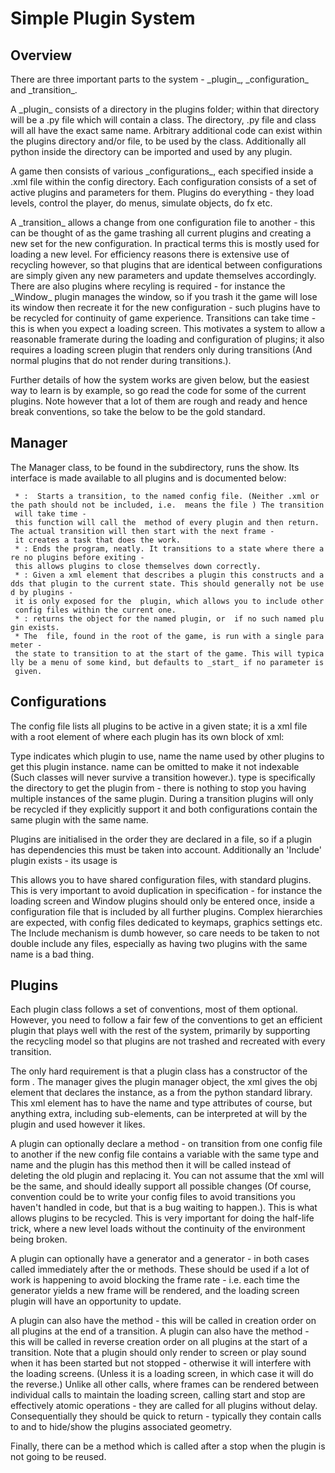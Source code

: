 =Simple Plugin System=

==Overview==

There are three important parts to the system - _plugin_, _configuration_ and _transition_.

A _plugin_ consists of a directory in the plugins folder; within that directory will be a .py file which will contain a class. The directory, .py file and class will all have the exact same name. Arbitrary additional code can exist within the plugins directory and/or file, to be used by the class. Additionally all python inside the {{{bin/shared}}} directory can be imported and used by any plugin.

A game then consists of various _configurations_, each specified inside a .xml file within the config directory. Each configuration consists of a set of active plugins and parameters for them. Plugins do everything - they load levels, control the player, do menus, simulate objects, do fx etc.

A _transition_ allows a change from one configuration file to another - this can be thought of as the game trashing all current plugins and creating a new set for the new configuration. In practical terms this is mostly used for loading a new level. For efficiency reasons there is extensive use of recycling however, so that plugins that are identical between configurations are simply given any new parameters and update themselves accordingly. There are also plugins where recyling is required - for instance the _Window_ plugin manages the window, so if you trash it the game will lose its window then recreate it for the new configuration - such plugins have to be recycled for continuity of game experience. Transitions can take time - this is when you expect a loading screen. This motivates a system to allow a reasonable framerate during the loading and configuration of plugins; it also requires a loading screen plugin that renders only during transitions (And normal plugins that do not render during transitions.).

Further details of how the system works are given below, but the easiest way to learn is by example, so go read the code for some of the current plugins. Note however that a lot of them are rough and ready and hence break conventions, so take the below to be the gold standard.


==Manager==
The Manager class, to be found in the {{{bin}}} subdirectory, runs the show. Its interface is made available to all plugins and is documented below:

  * {{{manager.transition(self,config)}}}:  Starts a transition, to the named config file. (Neither .xml or the path should not be included, i.e. {{{level}}} means the file {{{config/level.xml}}}) The transition will take time - this function will call the {{{stop()}}} method of every plugin and then return. The actual transition will then start with the next frame - it creates a task that does the work.
  * {{{manager.end(self)}}}: Ends the program, neatly. It transitions to a state where there are no plugins before exiting - this allows plugins to close themselves down correctly.
  * {{{manager.addObj(self,element)}}}: Given a xml element that describes a plugin this constructs and adds that plugin to the current state. This should generally not be used by plugins - it is only exposed for the {{{Include}}} plugin, which allows you to include other config files within the current one.
  * {{{manager.get(self,name)}}}: returns the object for the named plugin, or {{{None}}} if no such named plugin exists.
  * The {{{main.py}}} file, found in the root of the game, is run with a single parameter - the state to transition to at the start of the game. This will typically be a menu of some kind, but defaults to _start_ if no parameter is given.


==Configurations==

The config file lists all plugins to be active in a given state; it is a xml file with a root element of {{{<config> ... </config>}}} where each plugin has its own block of xml:

{{{<obj type="..." name="..." ... > ... </obj>}}}

Type indicates which plugin to use, name the name used by other plugins to get this plugin instance. name can be omitted to make it not indexable (Such classes will never survive a transition however.). type is specifically the directory to get the plugin from - there is nothing to stop you having multiple instances of the same plugin. During a transition plugins will only be recycled if they explicitly support it and both configurations contain the same plugin with the same name.

Plugins are initialised in the order they are declared in a file, so if a plugin has dependencies this must be taken into account. Additionally an 'Include' plugin exists - its usage is

{{{<obj type="Include" config="shared_config"/>}}}

This allows you to have shared configuration files, with standard plugins. This is very important to avoid duplication in specification - for instance the loading screen and Window plugins should only be entered once, inside a configuration file that is included by all further plugins. Complex hierarchies are expected, with config files dedicated to keymaps, graphics settings etc. The Include mechanism is dumb however, so care needs to be taken to not double include any files, especially as having two plugins with the same name is a bad thing.


==Plugins==
Each plugin class follows a set of conventions, most of them optional. However, you need to follow a fair few of the conventions to get an efficient plugin that plays well with the rest of the system, primarily by supporting the recycling model so that plugins are not trashed and recreated with every transition.

The only hard requirement is that a plugin class has a constructor of the form {{{__init__(self,manager,xml)}}}. The manager gives the plugin manager object, the xml gives the obj element that declares the instance, as a {{{xml.etree Element}}} from the python standard library. This xml element has to have the name and type attributes of course, but anything extra, including sub-elements, can be interpreted at will by the plugin and used however it likes.

A plugin can optionally declare a {{{reload(self,manager,xml)}}} method - on transition from one config file to another if the new config file contains a variable with the same type and name and the plugin has this method then it will be called instead of deleting the old plugin and replacing it. You can not assume that the xml will be the same, and should ideally support all possible changes (Of course, convention could be to write your config files to avoid transitions you haven't handled in code, but that is a bug waiting to happen.). This is what allows plugins to be recycled. This is very important for doing the half-life trick, where a new level loads without the continuity of the environment being broken.

A plugin can optionally have a {{{postInit(self)}}} generator and a {{{postReload(self)}}} generator - in both cases called immediately after the {{{__init__}}} or {{{reload}}} methods. These should be used if a lot of work is happening to avoid blocking the frame rate - i.e. each time the generator yields a new frame will be rendered, and the loading screen plugin will have an opportunity to update.

A plugin can also have the {{{start(self)}}} method - this will be called in creation order on all plugins at the end of a transition.
A plugin can also have the {{{stop(self)}}} method - this will be called in reverse creation order on all plugins at the start of a transition.
Note that a plugin should only render to screen or play sound when it has been started but not stopped - otherwise it will interfere with the loading screens. (Unless it is a loading screen, in which case it will do the reverse.) Unlike all other calls, where frames can be rendered between individual calls to maintain the loading screen, calling start and stop are effectively atomic operations - they are called for all plugins without delay. Consequentially they should be quick to return - typically they contain calls to {{{hide()}}} and {{{show()}}} to hide/show the plugins associated geometry.

Finally, there can be a {{{destroy(self)}}} method which is called after a stop when the plugin is not going to be reused.